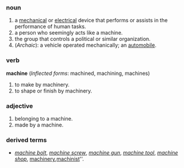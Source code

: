 ===noun===
#a [[mechanical]] or [[electrical]] device that performs or assists in the performance of human tasks.
#a person who seemingly acts like a machine.
#the group that controls a political or similar organization.
#(''Archaic''): a vehicle operated mechanically; an [[automobile]].

===verb===
'''machine''' (''Inflected forms'': machined, machining, machines)
#to make by machinery.
#to shape or finish by machinery.

===adjective===
#belonging to a machine.
#made by a machine.

===derived terms===
*''[[machine bolt]]'', ''[[machine screw]]'', ''[[machine gun]]'', ''[[machine tool]]'', ''[[machine shop]]'', [[machinery]]'', ''[[machinist]]''.